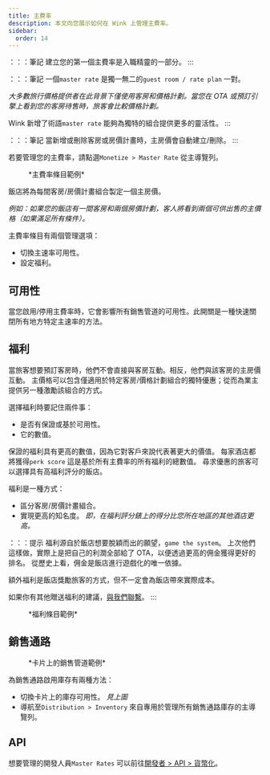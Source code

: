 ```yaml
---
title: 主費率
description: 本文向您展示如何在 Wink 上管理主費率。
sidebar:
  order: 14
---
```


：：：筆記
建立您的第一個主費率是入職精靈的一部分。
:::

：：：筆記
一個`master rate` 是獨一無二的`guest room / rate plan` 一對。

*大多數旅行價格提供者在此背景下僅使用客房和價格計劃。當您在 OTA 或預訂引擎上看到您的客房待售時，旅客會比較價格計劃。*

Wink 新增了術語`master rate` 能夠為獨特的組合提供更多的靈活性。
:::

：：：筆記
當新增或刪除客房或房價計畫時，主房價會自動建立/刪除。
:::

若要管理您的主費率，請點選`Monetize > Master Rate` 從主導覽列。

<figure>
  <CloudinaryImage width="350" height="484" resize="scale" quality="best" alt="主速率" src="academy/master-rate" errorImage="noimage_opaque_nyrtl0.png" />

  <figcaption>*主費率條目範例*</figcaption>
</figure>


飯店將為每間客房/房價計畫組合製定一個主房價。

*例如：如果您的飯店有一間客房和兩個房價計劃，客人將看到兩個可供出售的主價格（如果滿足所有條件）。*

主費率條目有兩個管理選項：

* 切換主速率可用性。
* 設定福利。

## 可用性

當您啟用/停用主費率時，它會影響所有銷售管道的可用性。此開關是一種快速關閉所有地方特定主速率的方法。

## 福利

當旅客想要預訂客房時，他們不會直接與客房互動。相反，他們與該客房的主房價互動。
主價格可以包含僅適用於特定客房/價格計劃組合的獨特優惠；從而為業主提供另一種激勵該組合的方式。

選擇福利時要記住兩件事：

* 是否有保證或基於可用性。
* 它的數值。

保證的福利具有更高的數值，因為它對客戶來說代表著更大的價值。
每家酒店都將獲得`perk score` 這是基於所有主費率的所有福利的總數值。
尋求優惠的旅客可以選擇具有高福利評分的飯店。

福利是一種方式：

* 區分客房/房價計畫組合。
* 實現更高的知名度。 *即，在福利評分錶上的得分比您所在地區的其他酒店更高。*

：：：提示
福利源自於飯店想要脫穎而出的願望，`game the system`。
上次他們這樣做，實際上是把自己的利潤全部給了 OTA，以便透過更高的佣金獲得更好的排名。
從歷史上看，佣金是飯店進行遊戲化的唯一依據。

額外福利是飯店獎勵旅客的方式，但不一定會為飯店帶來實際成本。

如果你有其他贈送福利的建議，[與我們聯繫](mailto:hi@wink.travel)。
:::

<figure>
  <CloudinaryImage width="700" height="263" resize="scale" quality="best" alt="福利" src="academy/perks" errorImage="noimage_opaque_nyrtl0.png" />

  <figcaption>*福利條目範例*</figcaption>
</figure>


## 銷售通路

<figure>
  <CloudinaryImage width="350" height="368" resize="scale" quality="best" alt="銷售通路" src="academy/sales-channels-card" errorImage="noimage_opaque_nyrtl0.png" />

  <figcaption>*卡片上的銷售管道範例*</figcaption>
</figure>


為銷售通路啟用庫存有兩種方法：

* 切換卡片上的庫存可用性。 *見上圖*
* 導航至`Distribution > Inventory` 來自專用於管理所有銷售通路庫存的主導覽列。

## API

想要管理的開發人員`Master Rates` 可以前往[開發者 > API > 貨幣化](/developers/apis/#monetize-api)。

